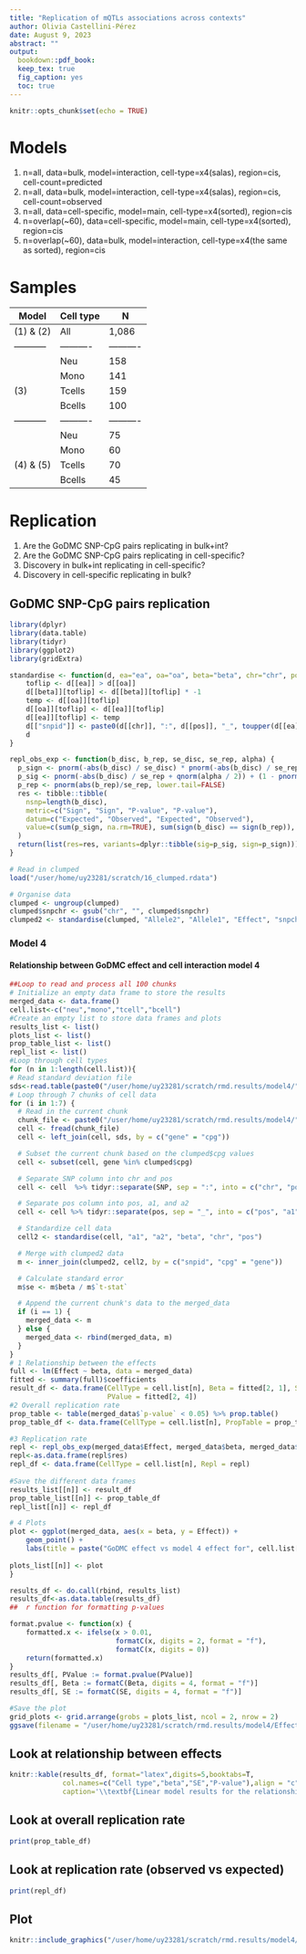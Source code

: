 ```yaml
---
title: "Replication of mQTLs associations across contexts"
author: Olivia Castellini-Pérez
date: August 9, 2023
abstract: ""
output:  
  bookdown::pdf_book:
  keep_tex: true
  fig_caption: yes
  toc: true
---
```


```r
knitr::opts_chunk$set(echo = TRUE)
```

# Models 

(1) n=all, data=bulk, model=interaction, cell-type=x4(salas), region=cis, cell-count=predicted
(2) n=all, data=bulk, model=interaction, cell-type=x4(salas), region=cis, cell-count=observed
(3) n=all, data=cell-specific, model=main, cell-type=x4(sorted), region=cis
(4) n=overlap(~60), data=cell-specific, model=main, cell-type=x4(sorted), region=cis
(5) n=overlap(~60), data=bulk, model=interaction, cell-type=x4(the same as sorted), region=cis

# Samples

|   Model   |Cell type |    N     |
|-----------|----------|----------|
| (1) & (2) |   All    |   1,086  |
|-----------|----------|----------|
|           |   Neu    |    158   |
|           |   Mono   |    141   |
|   (3)     |  Tcells  |    159   |
|           |  Bcells  |    100   |
|-----------|----------|----------|
|           |   Neu    |    75    |
|           |   Mono   |    60    |
| (4) & (5) |  Tcells  |    70    |
|           |  Bcells  |    45    |

# Replication

1. Are the GoDMC SNP-CpG pairs replicating in bulk+int?
2. Are the GoDMC SNP-CpG pairs replicating in cell-specific? 
3. Discovery in bulk+int replicating in cell-specific?  
4. Discovery in cell-specific replicating in bulk?

## GoDMC SNP-CpG pairs replication

```r
library(dplyr)
library(data.table)
library(tidyr)
library(ggplot2)
library(gridExtra)
```

```r
standardise <- function(d, ea="ea", oa="oa", beta="beta", chr="chr", pos="pos") {
    toflip <- d[[ea]] > d[[oa]]
    d[[beta]][toflip] <- d[[beta]][toflip] * -1
    temp <- d[[oa]][toflip]
    d[[oa]][toflip] <- d[[ea]][toflip]
    d[[ea]][toflip] <- temp
    d[["snpid"]] <- paste0(d[[chr]], ":", d[[pos]], "_", toupper(d[[ea]]), "_", toupper(d[[oa]]))
    d
}

repl_obs_exp <- function(b_disc, b_rep, se_disc, se_rep, alpha) {
  p_sign <- pnorm(-abs(b_disc) / se_disc) * pnorm(-abs(b_disc) / se_rep) + ((1 - pnorm(-abs(b_disc) / se_disc)) * (1 - pnorm(-abs(b_disc) / se_rep)))
  p_sig <- pnorm(-abs(b_disc) / se_rep + qnorm(alpha / 2)) + (1 - pnorm(-abs(b_disc) / se_rep - qnorm(alpha / 2)))
  p_rep <- pnorm(abs(b_rep)/se_rep, lower.tail=FALSE)
  res <- tibble::tibble(
    nsnp=length(b_disc),
    metric=c("Sign", "Sign", "P-value", "P-value"),
    datum=c("Expected", "Observed", "Expected", "Observed"),
    value=c(sum(p_sign, na.rm=TRUE), sum(sign(b_disc) == sign(b_rep)), sum(p_sig, na.rm=TRUE), sum(p_rep < alpha, na.rm=TRUE))
  )
  return(list(res=res, variants=dplyr::tibble(sig=p_sig, sign=p_sign)))
}

# Read in clumped
load("/user/home/uy23281/scratch/16_clumped.rdata")

# Organise data
clumped <- ungroup(clumped)
clumped$snpchr <- gsub("chr", "", clumped$snpchr)
clumped2 <- standardise(clumped, "Allele2", "Allele1", "Effect", "snpchr", "snppos")

```

### Model 4 
#### Relationship between GoDMC effect and cell interaction model 4 
```r
##Loop to read and process all 100 chunks 
# Initialize an empty data frame to store the results
merged_data <- data.frame()
cell.list<-c("neu","mono","tcell","bcell")
#Create an empty list to store data frames and plots 
results_list <- list()
plots_list <- list()
prop_table_list <- list()
repl_list <- list()
#Loop through cell types
for (n in 1:length(cell.list)){
# Read standard deviation file 
sds<-read.table(paste0("/user/home/uy23281/scratch/rmd.results/model4/",cell.list[n],"/sd.methy.txt"),header=T,sep="\t")
# Loop through 7 chunks of cell data
for (i in 1:7) {
  # Read in the current chunk
  chunk_file <- paste0("/user/home/uy23281/scratch/rmd.results/model4/",cell.list[n],"/res.cis.", i, ".gz")
  cell <- fread(chunk_file)
  cell <- left_join(cell, sds, by = c("gene" = "cpg"))

  # Subset the current chunk based on the clumped$cpg values
  cell <- subset(cell, gene %in% clumped$cpg)

  # Separate SNP column into chr and pos
  cell <- cell  %>% tidyr::separate(SNP, sep = ":", into = c("chr", "pos"))

  # Separate pos column into pos, a1, and a2
  cell <- cell %>% tidyr::separate(pos, sep = "_", into = c("pos", "a1", "a2"))

  # Standardize cell data
  cell2 <- standardise(cell, "a1", "a2", "beta", "chr", "pos")

  # Merge with clumped2 data
  m <- inner_join(clumped2, cell2, by = c("snpid", "cpg" = "gene"))

  # Calculate standard error
  m$se <- m$beta / m$`t-stat`

  # Append the current chunk's data to the merged_data
  if (i == 1) {
    merged_data <- m
  } else {
    merged_data <- rbind(merged_data, m)
  }
}
# 1 Relationship between the effects
full <- lm(Effect ~ beta, data = merged_data)
fitted <- summary(full)$coefficients
result_df <- data.frame(CellType = cell.list[n], Beta = fitted[2, 1], SE = fitted[2, 2],
                        PValue = fitted[2, 4])
#2 Overall replication rate
prop_table <- table(merged_data$`p-value` < 0.05) %>% prop.table()
prop_table_df <- data.frame(CellType = cell.list[n], PropTable = prop_table)

#3 Replication rate 
repl <- repl_obs_exp(merged_data$Effect, merged_data$beta, merged_data$StdErr, merged_data$se, 5e-6)
repl<-as.data.frame(repl$res)
repl_df <- data.frame(CellType = cell.list[n], Repl = repl)
  
#Save the different data frames 
results_list[[n]] <- result_df
prop_table_list[[n]] <- prop_table_df
repl_list[[n]] <- repl_df

# 4 Plots
plot <- ggplot(merged_data, aes(x = beta, y = Effect)) +
    geom_point() +
    labs(title = paste("GoDMC effect vs model 4 effect for", cell.list[n]))
  
plots_list[[n]] <- plot
}

results_df <- do.call(rbind, results_list)
results_df<-as.data.table(results_df)
##  r function for formatting p-values

format.pvalue <- function(x) {
    formatted.x <- ifelse(x > 0.01,
                          formatC(x, digits = 2, format = "f"),
                          formatC(x, digits = 0))
    return(formatted.x)
}
results_df[, PValue := format.pvalue(PValue)]
results_df[, Beta := formatC(Beta, digits = 4, format = "f")]
results_df[, SE := formatC(SE, digits = 4, format = "f")]

#Save the plot 
grid_plots <- grid.arrange(grobs = plots_list, ncol = 2, nrow = 2)
ggsave(filename = "/user/home/uy23281/scratch/rmd.results/model4/Effect.plot.png", plot = grid_plots)
```

## Look at relationship between effects
```r
knitr::kable(results_df, format="latex",digits=5,booktabs=T,
             col.names=c("Cell type","beta","SE","P-value"),align = "c",
             caption='\\textbf{Linear model results for the relationship between GoDMC and model 4 effects}')
```

## Look at overall replication rate
```r
print(prop_table_df)
```

## Look at replication rate (observed vs expected)
```r
print(repl_df)
```
## Plot
```r
knitr::include_graphics("/user/home/uy23281/scratch/rmd.results/model4/Effect.plot.png")

```
